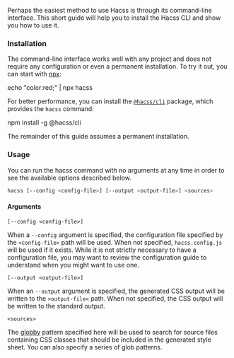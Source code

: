 
<Article
  title="Command-line interface"
  subtitle="A simple and quick way to start using Hacss">

Perhaps the easiest method to use Hacss is through its command-line interface.
This short guide will help you to install the Hacss CLI and show you how to use
it.

### Installation

The command-line interface works well with any project and does not require any
configuration or even a permanent installation. To try it out, you can start
with
[npx](https://medium.com/@maybekatz/introducing-npx-an-npm-package-runner-55f7d4bd282b):

<ShellCommand>
echo "color:red;" | npx hacss
</ShellCommand>

For better performance, you can install the
[`@hacss/cli`](https://www.npmjs.com/package/@hacss/cli) package, which provides
the `hacss` command:

<ShellCommand>
npm install -g @hacss/cli
</ShellCommand>

The remainder of this guide assumes a permanent installation.

### Usage

You can run the hacss command with no arguments at any time in order to see the
available options described below.

```bash
hacss [--config <config-file>] [--output <output-file>] <sources>
```

#### Arguments

`[--config <config-file>]`

When a `--config` argument is specified, the configuration file specified by the
`<config-file>` path will be used. When not specified, `hacss.config.js`
will be used if it exists. While it is not strictly necessary to have a
configuration file, you may want to review the configuration guide to understand
when you might want to use one.

`[--output <output-file>]`

When an `--output` argument is specified, the generated CSS output will be
written to the `>output-file<` path. When not specified, the CSS output
will be written to the standard output.

`<sources>`

The [globby](https://www.npmjs.com/package/globby) pattern specified here will
be used to search for source files containing CSS classes that should be
included in the generated style sheet. You can also specify a series of glob
patterns.

</Article>
